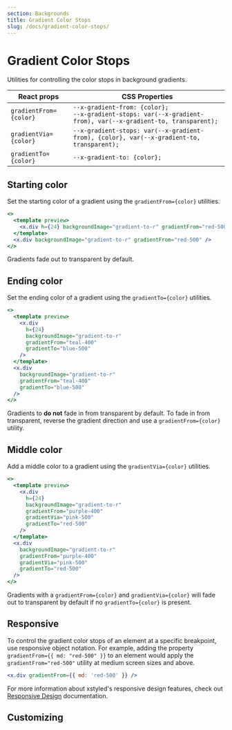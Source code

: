 ```yaml
---
section: Backgrounds
title: Gradient Color Stops
slug: /docs/gradient-color-stops/
---
```


# Gradient Color Stops

Utilities for controlling the color stops in background gradients.

<carbon-ad />

| React props            | CSS Properties                                                                                                      |
| ---------------------- | ------------------------------------------------------------------------------------------------------------------- |
| `gradientFrom={color}` | `--x-gradient-from: {color};`<br />`--x-gradient-stops: var(--x-gradient-from), var(--x-gradient-to, transparent);` |
| `gradientVia={color}`  | `--x-gradient-stops: var(--x-gradient-from), {color}, var(--x-gradient-to, transparent);`                           |
| `gradientTo={color}`   | `--x-gradient-to: {color};`                                                                                         |

## Starting color

Set the starting color of a gradient using the `gradientFrom={color}` utilities.

```jsx preview
<>
  <template preview>
    <x.div h={24} backgroundImage="gradient-to-r" gradientFrom="red-500" />
  </template>
  <x.div backgroundImage="gradient-to-r" gradientFrom="red-500" />
</>
```

Gradients fade out to transparent by default.

## Ending color

Set the ending color of a gradient using the `gradientTo={color}` utilities.

```jsx preview
<>
  <template preview>
    <x.div
      h={24}
      backgroundImage="gradient-to-r"
      gradientFrom="teal-400"
      gradientTo="blue-500"
    />
  </template>
  <x.div
    backgroundImage="gradient-to-r"
    gradientFrom="teal-400"
    gradientTo="blue-500"
  />
</>
```

Gradients to **do not** fade in from transparent by default. To fade in from transparent, reverse the gradient direction and use a `gradientFrom={color}` utility.

## Middle color

Add a middle color to a gradient using the `gradientVia={color}` utilities.

```jsx preview
<>
  <template preview>
    <x.div
      h={24}
      backgroundImage="gradient-to-r"
      gradientFrom="purple-400"
      gradientVia="pink-500"
      gradientTo="red-500"
    />
  </template>
  <x.div
    backgroundImage="gradient-to-r"
    gradientFrom="purple-400"
    gradientVia="pink-500"
    gradientTo="red-500"
  />
</>
```

Gradients with a `gradientFrom={color}` and `gradientVia={color}` will fade out to transparent by default if no `gradientTo={color}` is present.

## Responsive

To control the gradient color stops of an element at a specific breakpoint, use responsive object notation. For example, adding the property `gradientFrom={{ md: "red-500" }}` to an element would apply the `gradientFrom="red-500"` utility at medium screen sizes and above.

```jsx
<x.div gradientFrom={{ md: 'red-500' }} />
```

For more information about xstyled's responsive design features, check out [Responsive Design](/docs/responsive-design/) documentation.

## Customizing


<CustomizeColors />
